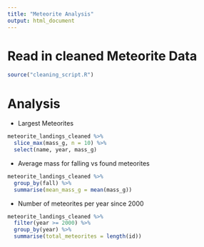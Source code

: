 ```yaml
---
title: "Meteorite Analysis"
output: html_document
---
```

# Read in cleaned Meteorite Data
```r
source("cleaning_script.R")
```

# Analysis

* Largest Meteorites

```r
meteorite_landings_cleaned %>% 
  slice_max(mass_g, n = 10) %>% 
  select(name, year, mass_g)
```

* Average mass for falling vs found meteorites

```r
meteorite_landings_cleaned %>% 
  group_by(fall) %>% 
  summarise(mean_mass_g = mean(mass_g))
```

* Number of meteorites per year since 2000

```r
meteorite_landings_cleaned %>% 
  filter(year >= 2000) %>% 
  group_by(year) %>% 
  summarise(total_meteorites = length(id))

```






















